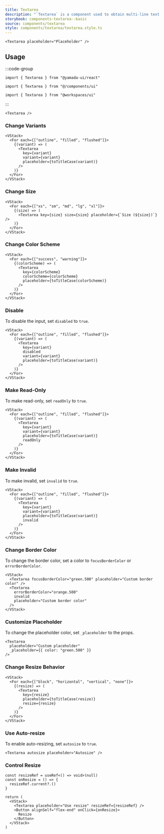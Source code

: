 ```yaml
---
title: Textarea
description: "`Textarea` is a component used to obtain multi-line text input."
storybook: components-textarea--basic
source: components/textarea
style: components/textarea/textarea.style.ts
---
```


```tsx preview
<Textarea placeholder="Placeholder" />
```

## Usage

:::code-group

```tsx [package]
import { Textarea } from "@yamada-ui/react"
```

```tsx [alias]
import { Textarea } from "@/components/ui"
```

```tsx [monorepo]
import { Textarea } from "@workspaces/ui"
```

:::

```tsx
<Textarea />
```

### Change Variants

```tsx preview
<VStack>
  <For each={["outline", "filled", "flushed"]}>
    {(variant) => (
      <Textarea
        key={variant}
        variant={variant}
        placeholder={toTitleCase(variant)}
      />
    )}
  </For>
</VStack>
```

### Change Size

```tsx preview
<VStack>
  <For each={["xs", "sm", "md", "lg", "xl"]}>
    {(size) => (
      <Textarea key={size} size={size} placeholder={`Size (${size})`} />
    )}
  </For>
</VStack>
```

### Change Color Scheme

```tsx preview
<VStack>
  <For each={["success", "warning"]}>
    {(colorScheme) => (
      <Textarea
        key={colorScheme}
        colorScheme={colorScheme}
        placeholder={toTitleCase(colorScheme)}
      />
    )}
  </For>
</VStack>
```

### Disable

To disable the input, set `disabled` to `true`.

```tsx preview
<VStack>
  <For each={["outline", "filled", "flushed"]}>
    {(variant) => (
      <Textarea
        key={variant}
        disabled
        variant={variant}
        placeholder={toTitleCase(variant)}
      />
    )}
  </For>
</VStack>
```

### Make Read-Only

To make read-only, set `readOnly` to `true`.

```tsx preview
<VStack>
  <For each={["outline", "filled", "flushed"]}>
    {(variant) => (
      <Textarea
        key={variant}
        variant={variant}
        placeholder={toTitleCase(variant)}
        readOnly
      />
    )}
  </For>
</VStack>
```

### Make Invalid

To make invalid, set `invalid` to `true`.

```tsx preview
<VStack>
  <For each={["outline", "filled", "flushed"]}>
    {(variant) => (
      <Textarea
        key={variant}
        variant={variant}
        placeholder={toTitleCase(variant)}
        invalid
      />
    )}
  </For>
</VStack>
```

### Change Border Color

To change the border color, set a color to `focusBorderColor` or `errorBorderColor`.

```tsx preview
<VStack>
  <Textarea focusBorderColor="green.500" placeholder="Custom border color" />
  <Textarea
    errorBorderColor="orange.500"
    invalid
    placeholder="Custom border color"
  />
</VStack>
```

### Customize Placeholder

To change the placeholder color, set `_placeholder` to the props.

```tsx preview
<Textarea
  placeholder="Custom placeholder"
  _placeholder={{ color: "green.500" }}
/>
```

### Change Resize Behavior

```tsx preview
<VStack>
  <For each={["block", "horizontal", "vertical", "none"]}>
    {(resize) => (
      <Textarea
        key={resize}
        placeholder={toTitleCase(resize)}
        resize={resize}
      />
    )}
  </For>
</VStack>
```

### Use Auto-resize

To enable auto-resizing, set `autosize` to `true`.

```tsx preview
<Textarea autosize placeholder="Autosize" />
```

### Control Resize

```tsx preview functional client
const resizeRef = useRef<() => void>(null)
const onResize = () => {
  resizeRef.current?.()
}

return (
  <VStack>
    <Textarea placeholder="Use resize" resizeRef={resizeRef} />
    <Button alignSelf="flex-end" onClick={onResize}>
      Resize
    </Button>
  </VStack>
)
```
